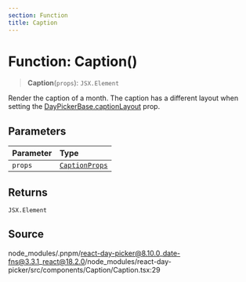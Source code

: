 ```yaml
---
section: Function
title: Caption
---
```


# Function: Caption()

> **Caption**(`props`): `JSX.Element`

Render the caption of a month. The caption has a different layout when
setting the [DayPickerBase.captionLayout](/docs/api/main/interfaces/DayPickerBase.mdx) prop.

## Parameters

| Parameter | Type |
| :------ | :------ |
| `props` | [`CaptionProps`](/docs/api/main/interfaces/CaptionProps.mdx) |

## Returns

`JSX.Element`

## Source

node\_modules/.pnpm/react-day-picker@8.10.0\_date-fns@3.3.1\_react@18.2.0/node\_modules/react-day-picker/src/components/Caption/Caption.tsx:29
